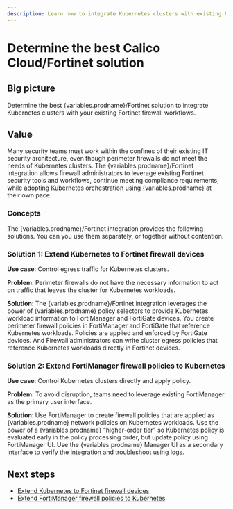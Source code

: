 ```yaml
---
description: Learn how to integrate Kubernetes clusters with existing Fortinet firewall workflows using Calico Cloud.
---
```



# Determine the best Calico Cloud/Fortinet solution

## Big picture

Determine the best {variables.prodname}/Fortinet solution to integrate Kubernetes clusters with your existing Fortinet firewall workflows.

## Value

Many security teams must work within the confines of their existing IT security architecture, even though perimeter firewalls do not meet the needs of Kubernetes clusters. The {variables.prodname}/Fortinet integration allows firewall administrators to leverage existing Fortinet security tools and workflows, continue meeting compliance requirements, while adopting Kubernetes orchestration using {variables.prodname} at their own pace.

### Concepts

The {variables.prodname}/Fortinet integration provides the following solutions. You can you use them separately, or together without contention.

### Solution 1: Extend Kubernetes to Fortinet firewall devices

**Use case**: Control egress traffic for Kubernetes clusters.

**Problem**: Perimeter firewalls do not have the necessary information to act on traffic that leaves the cluster for Kubernetes workloads.

**Solution**: The {variables.prodname}/Fortinet integration leverages the power of {variables.prodname} policy selectors to provide Kubernetes workload information to FortiManager and FortiGate devices. You create perimeter firewall policies in FortiManager and FortiGate that reference Kubernetes workloads. Policies are applied and enforced by FortiGate devices. And Firewall administrators can write cluster egress policies that reference Kubernetes workloads directly in Fortinet devices.

### Solution 2: Extend FortiManager firewall policies to Kubernetes

**Use case**: Control Kubernetes clusters directly and apply policy.

**Problem**: To avoid disruption, teams need to leverage existing FortiManager as the primary user interface.

**Solution**: Use FortiManager to create firewall policies that are applied as {variables.prodname} network policies on Kubernetes workloads. Use the power of a {variables.prodname} “higher-order tier” so Kubernetes policy is evaluated early in the policy processing order, but update policy using FortiManager UI. Use the {variables.prodname} Manager UI as a secondary interface to verify the integration and troubleshoot using logs.

## Next steps

- [Extend Kubernetes to Fortinet firewall devices](firewall-integration.mdx)
- [Extend FortiManager firewall policies to Kubernetes](fortimgr-integration.mdx)
